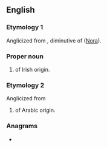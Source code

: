==English==

===Etymology 1===
Anglicized from {{etyl|ga|en}} {{m|ga|Nóirín}}, diminutive of {{m|ga|Nóra}} ([[Nora]]).

===Proper noun===
{{en-proper noun}}

# {{given name|lang=en|female}} of Irish origin.

===Etymology 2===
Anglicized from {{der|en|ar|-}} {{m|ar|نور|نُورٍ|of light}}

# {{given name|lang=en|female}} of Arabic origin.

===Anagrams===
* {{anagrams|en|a=eennor|nee nor}}